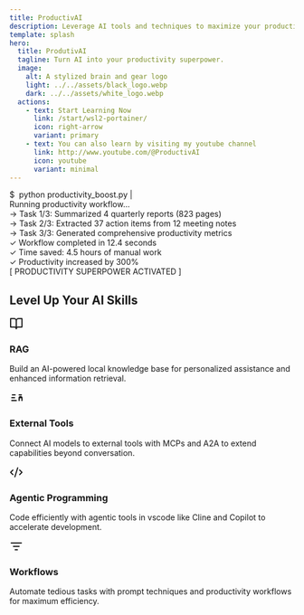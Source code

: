 ```yaml
---
title: ProductivAI
description: Leverage AI tools and techniques to maximize your productivity
template: splash
hero:
  title: ProdutivAI
  tagline: Turn AI into your productivity superpower.
  image:
    alt: A stylized brain and gear logo
    light: ../../assets/black_logo.webp
    dark: ../../assets/white_logo.webp
  actions:
    - text: Start Learning Now
      link: /start/wsl2-portainer/
      icon: right-arrow
      variant: primary
    - text: You can also learn by visiting my youtube channel
      link: http://www.youtube.com/@ProductivAI
      icon: youtube
      variant: minimal
---
```



<div class="terminal-container my-16">
  <div class="terminal">
    <div class="terminal-header">
      <div class="top gap-2 items-center">
        <div class="terminal-dots flex gap-2">
          <span class="w-4 h-4 bg-red-500 rounded-full"></span>
          <span class="w-4 h-4 bg-yellow-400 rounded-full"></span>
          <span class="w-4 h-4 bg-green-500 rounded-full"></span>
        </div>
      </div>
    </div>
    <div class="terminal-body">
      <div class="line command">
        <span class="typing-inline">
          <span class="prompt">$</span>
          <span class="typed-text">&nbsp;python productivity_boost.py</span>
          <span class="blinking-cursor">|</span>
        </span>
      </div>
      <div class="terminal-output-container show-after-type mt-4">
        <div class="line output-header">Running productivity workflow...</div>
        <div class="line output-task">
          → Task 1/3: Summarized 4 quarterly reports (823 pages)
        </div>
        <div class="line output-task">
          → Task 2/3: Extracted 37 action items from 12 meeting notes
        </div>
        <div class="line output-task">
          → Task 3/3: Generated comprehensive productivity metrics
        </div>
        <div class="line"></div>
        <div class="line result">
          <span class="checkmark">✓</span> Workflow completed in 12.4 seconds
        </div>
        <div class="line result">
          <span class="checkmark">✓</span> Time saved: 4.5 hours of manual work
        </div>
        <div class="line result">
          <span class="checkmark">✓</span> Productivity increased by 300%
        </div>
        <div class="line superpower">[ PRODUCTIVITY SUPERPOWER ACTIVATED ]</div>
      </div>
    </div>
  </div>
</div>

## Level Up Your AI Skills

<CardGrid>
  <div class="custom-card">
    <div class="card-content">
      <div class="card-header">
        <div class="card-icon bg-blue-500/10 text-blue-500">
          <svg
            class="block"
            xmlns="http://www.w3.org/2000/svg"
            width="24"
            height="24"
            viewBox="0 0 24 24"
            fill="none"
            stroke="currentColor"
            stroke-width="2"
            stroke-linecap="round"
            stroke-linejoin="round"
          >
            <path d="M2 3h6a4 4 0 0 1 4 4v14a3 3 0 0 0-3-3H2z"></path>
            <path d="M22 3h-6a4 4 0 0 0-4 4v14a3 3 0 0 1 3-3h7z"></path>
          </svg>
        </div>
        <h3 class="card-title">RAG</h3>
      </div>
      <p class="card-text">
        Build an AI-powered local knowledge base for personalized assistance and enhanced information retrieval.
      </p>
    </div>
  </div>

<div class="custom-card">
  <div class="card-content">
    <div class="card-header">
      <div class="card-icon bg-purple-500/10 text-purple-500">
        <svg
          class="block"
          xmlns="http://www.w3.org/2000/svg"
          width="24"
          height="24"
          viewBox="0 0 24 24"
          fill="none"
          stroke="currentColor"
          stroke-width="2"
          stroke-linecap="round"
          stroke-linejoin="round"
        >
          <path d="M5 7h5"></path>
          <path d="M9 12H4"></path>
          <path d="M4 17h8"></path>
          <path d="M17 17v-4.5a2.5 2.5 0 0 1 5 0V17"></path>
          <path d="M17 12h5"></path>
          <path d="M17 7h4"></path>
        </svg>
      </div>
      <h3 class="card-title">External Tools</h3>
    </div>
    <p class="card-text">
      Connect AI models to external tools with MCPs and A2A to extend
      capabilities beyond conversation.
    </p>
  </div>
</div>

<div class="custom-card">
  <div class="card-content">
    <div class="card-header">
      <div class="card-icon bg-blue-500/10 text-blue-500">
        <svg
          class="block"
          xmlns="http://www.w3.org/2000/svg"
          width="24"
          height="24"
          viewBox="0 0 24 24"
          fill="none"
          stroke="currentColor"
          stroke-width="2"
          stroke-linecap="round"
          stroke-linejoin="round"
        >
          <path d="m18 16 4-4-4-4"></path>
          <path d="m6 8-4 4 4 4"></path>
          <path d="m14.5 4-5 16"></path>
        </svg>
      </div>
      <h3 class="card-title">Agentic Programming</h3>
    </div>
    <p class="card-text">
      Code efficiently with agentic tools in vscode like Cline and Copilot to
      accelerate development.
    </p>
  </div>
</div>

  <div class="custom-card">
    <div class="card-content">
      <div class="card-header">
        <div class="card-icon bg-pink-500/10 text-pink-500">
          <svg
            class="block"
            xmlns="http://www.w3.org/2000/svg"
            width="24"
            height="24"
            viewBox="0 0 24 24"
            fill="none"
            stroke="currentColor"
            stroke-width="2"
            stroke-linecap="round"
            stroke-linejoin="round"
          >
            <path d="M3 6h18"></path>
            <path d="M7 12h10"></path>
            <path d="M10 18h4"></path>
          </svg>
        </div>
        <h3 class="card-title">Workflows</h3>
      </div>
      <p class="card-text">
        Automate tedious tasks with prompt techniques and productivity workflows for maximum efficiency.
      </p>
    </div>
  </div>
</CardGrid>
